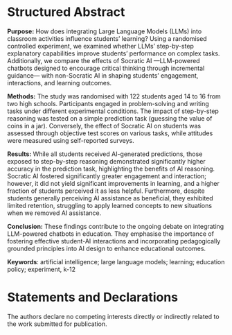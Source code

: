 # Structured Abstract {-}

**Purpose:** How does integrating Large Language Models (LLMs) into classroom activities influence students' learning? Using a randomised controlled experiment, we examined whether LLMs' step-by-step explanatory capabilities improve students' performance on complex tasks. Additionally, we compare the effects of Socratic AI ---LLM-powered chatbots designed to encourage critical thinking through incremental guidance--- with non-Socratic AI in shaping students' engagement, interactions, and learning outcomes. 

**Methods:** The study was randomised with 122 students aged 14 to 16 from two high schools. Participants engaged in problem-solving and writing tasks under different experimental conditions. The impact of step-by-step reasoning was tested on a simple prediction task (guessing the value of coins in a jar). Conversely, the effect of Socratic AI on students was assessed through objective test scores on various tasks, while attitudes were measured using self-reported surveys.

**Results:** While all students received AI-generated predictions, those exposed to step-by-step reasoning demonstrated significantly higher accuracy in the prediction task, highlighting the benefits of AI reasoning. Socratic AI fostered significantly greater engagement and interaction; however, it did not yield significant improvements in learning, and a higher fraction of students perceived it as less helpful. Furthermore, despite students generally perceiving AI assistance as beneficial, they exhibited limited retention, struggling to apply learned concepts to new situations when we removed AI assistance.

**Conclusion:** These findings contribute to the ongoing debate on integrating LLM-powered chatbots in education. They emphasise the importance of fostering effective student-AI interactions and  incorporating pedagogically grounded principles into AI design to enhance educational outcomes.

**Keywords**: artificial intelligence; large language models; learning; education policy; experiment, k-12

# Statements and Declarations {-}

The authors declare no competing interests directly or indirectly related to the work submitted for publication. 

<!-- Competing Interests: Authors are required to disclose financial or non-financial interests that are directly or indirectly related to the work submitted for publication. Please refer to “Competing Interests and Funding” below for more information on how to complete this section. -->

<!-- 
Cite references in the text by name and year in parentheses. Some examples:

Negotiation research spans many disciplines (Thompson, 1990).
This result was later contradicted by Becker and Seligman (1996).
This effect has been widely studied (Abbott, 1991; Barakat et al., 1995; Kelso & Smith, 1998; Medvec et al., 1999). 
-->